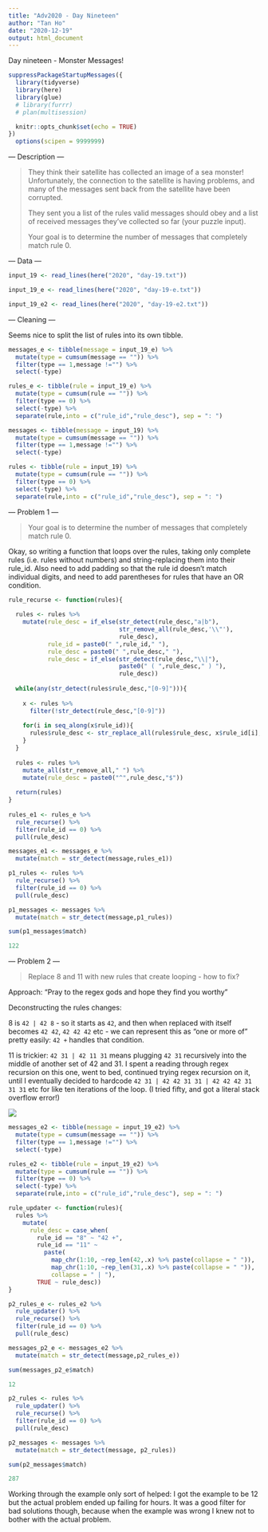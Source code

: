 ```yaml
---
title: "Adv2020 - Day Nineteen"
author: "Tan Ho"
date: "2020-12-19"
output: html_document
---
```


Day nineteen - Monster Messages!

```r
suppressPackageStartupMessages({
  library(tidyverse)
  library(here)
  library(glue)
  # library(furrr)
  # plan(multisession)

  knitr::opts_chunk$set(echo = TRUE)
})
  options(scipen = 9999999)

```

--- Description ---

> They think their satellite has collected an image of a sea monster! Unfortunately, the connection to the satellite is having problems, and many of the messages sent back from the satellite have been corrupted.
>
> They sent you a list of the rules valid messages should obey and a list of received messages they've collected so far (your puzzle input).
>
> Your goal is to determine the number of messages that completely match rule 0.

--- Data ---

```r
input_19 <- read_lines(here("2020", "day-19.txt"))

input_19_e <- read_lines(here("2020", "day-19-e.txt"))

input_19_e2 <- read_lines(here("2020", "day-19-e2.txt"))
```

--- Cleaning ---

Seems nice to split the list of rules into its own tibble.

```r
messages_e <- tibble(message = input_19_e) %>% 
  mutate(type = cumsum(message == "")) %>% 
  filter(type == 1,message !="") %>% 
  select(-type)

rules_e <- tibble(rule = input_19_e) %>% 
  mutate(type = cumsum(rule == "")) %>% 
  filter(type == 0) %>% 
  select(-type) %>% 
  separate(rule,into = c("rule_id","rule_desc"), sep = ": ")

messages <- tibble(message = input_19) %>% 
  mutate(type = cumsum(message == "")) %>% 
  filter(type == 1,message !="") %>% 
  select(-type)

rules <- tibble(rule = input_19) %>% 
  mutate(type = cumsum(rule == "")) %>% 
  filter(type == 0) %>% 
  select(-type) %>% 
  separate(rule,into = c("rule_id","rule_desc"), sep = ": ")
```

--- Problem 1 ---

> Your goal is to determine the number of messages that completely match rule 0. 

Okay, so writing a function that loops over the rules, taking only complete rules (i.e. rules without numbers) and string-replacing them into their rule_id. Also need to add padding so that the rule id doesn't match individual digits, and need to add parentheses for rules that have an OR condition.

```r
rule_recurse <- function(rules){
  
  rules <- rules %>% 
    mutate(rule_desc = if_else(str_detect(rule_desc,"a|b"), 
                               str_remove_all(rule_desc,'\\"'), 
                               rule_desc),
           rule_id = paste0(" ",rule_id," "),
           rule_desc = paste0(" ",rule_desc," "),
           rule_desc = if_else(str_detect(rule_desc,"\\|"),
                               paste0(" ( ",rule_desc," ) "),
                               rule_desc))
  
  while(any(str_detect(rules$rule_desc,"[0-9]"))){
    
    x <- rules %>% 
      filter(!str_detect(rule_desc,"[0-9]"))
    
    for(i in seq_along(x$rule_id)){
      rules$rule_desc <- str_replace_all(rules$rule_desc, x$rule_id[i], x$rule_desc[i])
    }
  }
  
  rules <- rules %>% 
    mutate_all(str_remove_all," ") %>% 
    mutate(rule_desc = paste0("^",rule_desc,"$"))
  
  return(rules)
}
 
rules_e1 <- rules_e %>% 
  rule_recurse() %>% 
  filter(rule_id == 0) %>% 
  pull(rule_desc)

messages_e1 <- messages_e %>% 
  mutate(match = str_detect(message,rules_e1))

p1_rules <- rules %>% 
  rule_recurse() %>% 
  filter(rule_id == 0) %>% 
  pull(rule_desc)

p1_messages <- messages %>% 
  mutate(match = str_detect(message,p1_rules))

sum(p1_messages$match)
```
```r
122
```

--- Problem 2 ---

> Replace 8 and 11 with new rules that create looping - how to fix?

Approach: "Pray to the regex gods and hope they find you worthy"

Deconstructing the rules changes: 

8 is `42 | 42 8` - so it starts as `42`, and then when replaced with itself becomes `42 42`, `42 42 42` etc - we can represent this as "one or more of" pretty easily: `42 +` handles that condition. 

11 is trickier: `42 31 | 42 11 31` means plugging `42 31` recursively into the middle of another set of 42 and 31. I spent a reading through regex recursion on this one, went to bed, continued trying regex recursion on it, until I eventually decided to hardcode `42 31 | 42 42 31 31 | 42 42 42 31 31 31` etc for like ten iterations of the loop. (I tried fifty, and got a literal stack overflow error!) 

![](https://i.imgur.com/eudI6NN.png)

```r
messages_e2 <- tibble(message = input_19_e2) %>% 
  mutate(type = cumsum(message == "")) %>% 
  filter(type == 1,message !="") %>% 
  select(-type)

rules_e2 <- tibble(rule = input_19_e2) %>% 
  mutate(type = cumsum(rule == "")) %>% 
  filter(type == 0) %>% 
  select(-type) %>% 
  separate(rule,into = c("rule_id","rule_desc"), sep = ": ")

rule_updater <- function(rules){
  rules %>% 
    mutate(
      rule_desc = case_when(
        rule_id == "8" ~ "42 +",
        rule_id == "11" ~ 
          paste(
            map_chr(1:10, ~rep_len(42,.x) %>% paste(collapse = " ")),
            map_chr(1:10, ~rep_len(31,.x) %>% paste(collapse = " ")),
            collapse = " | "),
        TRUE ~ rule_desc))
}

p2_rules_e <- rules_e2 %>% 
  rule_updater() %>% 
  rule_recurse() %>% 
  filter(rule_id == 0) %>% 
  pull(rule_desc)

messages_p2_e <- messages_e2 %>%
  mutate(match = str_detect(message,p2_rules_e))

sum(messages_p2_e$match)
```
```r
12
```
```r
p2_rules <- rules %>% 
  rule_updater() %>% 
  rule_recurse() %>% 
  filter(rule_id == 0) %>% 
  pull(rule_desc)

p2_messages <- messages %>% 
  mutate(match = str_detect(message, p2_rules))

sum(p2_messages$match)
```
```r
287
```

Working through the example only sort of helped: I got the example to be 12 but the actual problem ended up failing for hours. It was a good filter for bad solutions though, because when the example was wrong I knew not to bother with the actual problem. 

